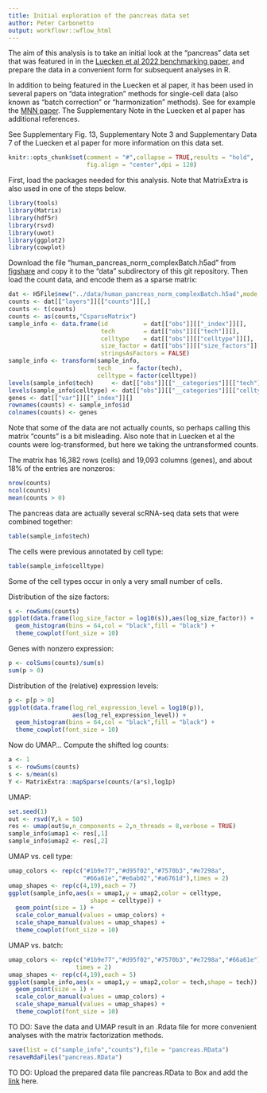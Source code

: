 ```yaml
---
title: Initial exploration of the pancreas data set
author: Peter Carbonetto
output: workflowr::wflow_html
---
```


The aim of this analysis is to take an initial look at the "pancreas"
data set that was featured in in the
[Luecken et al 2022 benchmarking paper][luecken-2022], and prepare the
data in a convenient form for subsequent analyses in R.

In addition to being featured in the Luecken et al paper, it has been
used in several papers on "data integration" methods for single-cell
data (also known as "batch correction" or "harmonization" methods).
See for example the [MNN paper][mnn-paper]. The Supplementary Note in the Luecken et al paper has additional references.

See Supplementary Fig. 13, Supplementary Note 3 and Supplementary Data
7 of the Luecken et al paper for more information on this data set.

```r
knitr::opts_chunk$set(comment = "#",collapse = TRUE,results = "hold",
                      fig.align = "center",dpi = 120)
```

First, load the packages needed for this analysis. Note that
MatrixExtra is also used in one of the steps below.

```r
library(tools)
library(Matrix)
library(hdf5r)
library(rsvd)
library(uwot)
library(ggplot2)
library(cowplot)
```

Download the file "human_pancreas_norm_complexBatch.h5ad" from
[figshare][figshare] and copy it to the "data" subdirectory of this
git repository. Then load the count data, and encode them as a sparse
matrix:

```r
dat <- H5File$new("../data/human_pancreas_norm_complexBatch.h5ad",mode = "r")
counts <- dat[["layers"]][["counts"]][,]
counts <- t(counts)
counts <- as(counts,"CsparseMatrix")
sample_info <- data.frame(id          = dat[["obs"]][["_index"]][],
                          tech        = dat[["obs"]][["tech"]][],
						  celltype    = dat[["obs"]][["celltype"]][],
						  size_factor = dat[["obs"]][["size_factors"]][],
                          stringsAsFactors = FALSE)
sample_info <- transform(sample_info,
                         tech     = factor(tech),
                         celltype = factor(celltype))
levels(sample_info$tech)     <- dat[["obs"]][["__categories"]][["tech"]][]
levels(sample_info$celltype) <- dat[["obs"]][["__categories"]][["celltype"]][]
genes <- dat[["var"]][["_index"]][]
rownames(counts) <- sample_info$id
colnames(counts) <- genes
```

Note that some of the data are not actually counts, so perhaps calling
this matrix "counts" is a bit misleading. Also note that in Luecken et
al the counts were log-transformed, but here we taking the
untransformed counts.

The matrix has 16,382 rows (cells) and 19,093 columns (genes), and
about 18% of the entries are nonzeros:

```r
nrow(counts)
ncol(counts)
mean(counts > 0)
```

The pancreas data are actually several scRNA-seq data sets that were
combined together:

```r
table(sample_info$tech)
```

The cells were previous annotated by cell type:

```r
table(sample_info$celltype)
```

Some of the cell types occur in only a very small number of cells.

Distribution of the size factors:

```r
s <- rowSums(counts)
ggplot(data.frame(log_size_factor = log10(s)),aes(log_size_factor)) +
  geom_histogram(bins = 64,col = "black",fill = "black") +
  theme_cowplot(font_size = 10)
```

Genes with nonzero expression:

```r
p <- colSums(counts)/sum(s)
sum(p > 0)
```

Distribution of the (relative) expression levels:

```r
p <- p[p > 0]
ggplot(data.frame(log_rel_expression_level = log10(p)),
                  aes(log_rel_expression_level)) +
  geom_histogram(bins = 64,col = "black",fill = "black") +
  theme_cowplot(font_size = 10)
```

Now do UMAP... Compute the shifted log counts:

```r
a <- 1
s <- rowSums(counts)
s <- s/mean(s)
Y <- MatrixExtra::mapSparse(counts/(a*s),log1p)
```

UMAP:

```r
set.seed(1)
out <- rsvd(Y,k = 50)
res <- umap(out$u,n_components = 2,n_threads = 8,verbose = TRUE)
sample_info$umap1 <- res[,1]
sample_info$umap2 <- res[,2]
```

UMAP vs. cell type:

```r
umap_colors <- rep(c("#1b9e77","#d95f02","#7570b3","#e7298a",
                     "#66a61e","#e6ab02","#a6761d"),times = 2)
umap_shapes <- rep(c(4,19),each = 7)
ggplot(sample_info,aes(x = umap1,y = umap2,color = celltype,
                       shape = celltype)) +
  geom_point(size = 1) +
  scale_color_manual(values = umap_colors) +
  scale_shape_manual(values = umap_shapes) +
  theme_cowplot(font_size = 10)
```

UMAP vs. batch:

```r
umap_colors <- rep(c("#1b9e77","#d95f02","#7570b3","#e7298a","#66a61e"),
                   times = 2)
umap_shapes <- rep(c(4,19),each = 5)
ggplot(sample_info,aes(x = umap1,y = umap2,color = tech,shape = tech)) +
  geom_point(size = 1) +
  scale_color_manual(values = umap_colors) +
  scale_shape_manual(values = umap_shapes) +
  theme_cowplot(font_size = 10)
```

TO DO: Save the data and UMAP result in an .Rdata file for more
convenient analyses with the matrix factorization methods.

```r
save(list = c("sample_info","counts"),file = "pancreas.RData")
resaveRdaFiles("pancreas.RData")
```

TO DO: Upload the prepared data file pancreas.RData to Box and add the
[link][box] here.

[figshare]: (https://figshare.com/articles/dataset/Benchmarking_atlas-level_data_integration_in_single-cell_genomics_-_integration_task_datasets_Immune_and_pancreas_/12420968)
[luecken-2022]: https://doi.org/10.1038/s41592-021-01336-8
[mnn-paper]: https://doi.org/10.1038/nbt.4091
[box]: https://uchicago.box.com/s/l0emrjcqpw5yat1zaygtr1v3akq7de1t
